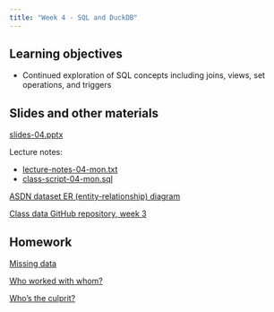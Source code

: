 ```yaml
---
title: "Week 4 - SQL and DuckDB"
---
```


## Learning objectives

-   Continued exploration of SQL concepts including joins, views, set operations, and triggers

## Slides and other materials

[slides-04.pptx](slides-04.pptx)

Lecture notes:

-   [lecture-notes-04-mon.txt](lecture-notes-04-mon.txt)
-   [class-script-04-mon.sql](class-script-04-mon.sql)

[ASDN dataset ER (entity-relationship) diagram](asdn-er-diagram.png)

[Class data GitHub repository, week 3](https://github.com/UCSB-Library-Research-Data-Services/bren-meds213-spring-2024-class-data/tree/main/week3)

## Homework

[Missing data](hw-04-1.qmd)

[Who worked with whom?](hw-04-2.qmd)

[Who's the culprit?](hw-04-3.qmd)
